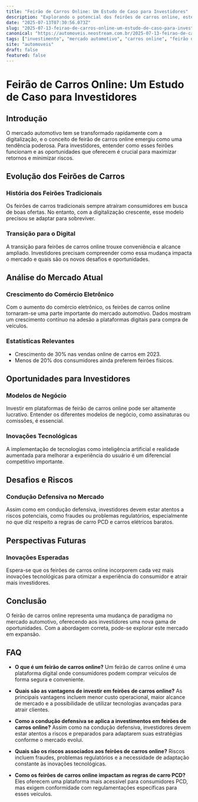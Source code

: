 ```yaml
---
title: "Feirão de Carros Online: Um Estudo de Caso para Investidores"
description: "Explorando o potencial dos feirões de carros online, este estudo de caso investiga como investidores podem maximizar retornos no mercado automotivo digital."
date: "2025-07-13T07:30:56.073Z"
slug: "2025-07-13-feirao-de-carros-online-um-estudo-de-caso-para-investidores"
canonical: "https://automoveis.neostream.com.br/2025-07-13-feirao-de-carros-online-um-estudo-de-caso-para-investidores"
tags: ["investimento", "mercado automotivo", "carros online", "feirão digital", "inovações"]
site: "automoveis"
draft: false
featured: false
---
```


# Feirão de Carros Online: Um Estudo de Caso para Investidores

## Introdução

O mercado automotivo tem se transformado rapidamente com a digitalização, e o conceito de feirão de carros online emergiu como uma tendência poderosa. Para investidores, entender como esses feirões funcionam e as oportunidades que oferecem é crucial para maximizar retornos e minimizar riscos.

## Evolução dos Feirões de Carros

### História dos Feirões Tradicionais

Os feirões de carros tradicionais sempre atraíram consumidores em busca de boas ofertas. No entanto, com a digitalização crescente, esse modelo precisou se adaptar para sobreviver.

### Transição para o Digital

A transição para feirões de carros online trouxe conveniência e alcance ampliado. Investidores precisam compreender como essa mudança impacta o mercado e quais são os novos desafios e oportunidades.

## Análise do Mercado Atual

### Crescimento do Comércio Eletrônico

Com o aumento do comércio eletrônico, os feirões de carros online tornaram-se uma parte importante do mercado automotivo. Dados mostram um crescimento contínuo na adesão a plataformas digitais para compra de veículos.

### Estatísticas Relevantes

- Crescimento de 30% nas vendas online de carros em 2023.
- Menos de 20% dos consumidores ainda preferem feirões físicos.

## Oportunidades para Investidores

### Modelos de Negócio

Investir em plataformas de feirão de carros online pode ser altamente lucrativo. Entender os diferentes modelos de negócio, como assinaturas ou comissões, é essencial.

### Inovações Tecnológicas

A implementação de tecnologias como inteligência artificial e realidade aumentada para melhorar a experiência do usuário é um diferencial competitivo importante.

## Desafios e Riscos

### Condução Defensiva no Mercado

Assim como em condução defensiva, investidores devem estar atentos a riscos potenciais, como fraudes ou problemas regulatórios, especialmente no que diz respeito a regras de carro PCD e carros elétricos baratos.

## Perspectivas Futuras

### Inovações Esperadas

Espera-se que os feirões de carros online incorporem cada vez mais inovações tecnológicas para otimizar a experiência do consumidor e atrair mais investidores.

## Conclusão

O feirão de carros online representa uma mudança de paradigma no mercado automotivo, oferecendo aos investidores uma nova gama de oportunidades. Com a abordagem correta, pode-se explorar este mercado em expansão.

## FAQ

- **O que é um feirão de carros online?**
  Um feirão de carros online é uma plataforma digital onde consumidores podem comprar veículos de forma segura e conveniente.

- **Quais são as vantagens de investir em feirões de carros online?**
  As principais vantagens incluem menor custo operacional, maior alcance de mercado e a possibilidade de utilizar tecnologias avançadas para atrair clientes.

- **Como a condução defensiva se aplica a investimentos em feirões de carros online?**
  Assim como na condução defensiva, investidores devem estar atentos a riscos e preparados para adaptarem suas estratégias conforme o mercado evolui.

- **Quais são os riscos associados aos feirões de carros online?**
  Riscos incluem fraudes, problemas regulatórios e a necessidade de adaptação constante às inovações tecnológicas.

- **Como os feirões de carros online impactam as regras de carro PCD?**
  Eles oferecem uma plataforma mais acessível para consumidores PCD, mas exigem conformidade com regulamentações específicas para esses veículos.